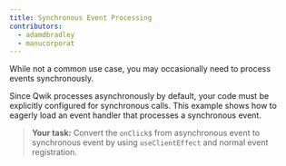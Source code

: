 ```yaml
---
title: Synchronous Event Processing
contributors:
  - adamdbradley
  - manucorporat
---
```


While not a common use case, you may occasionally need to process events synchronously.

Since Qwik processes asynchronously by default, your code must be explicitly configured for synchronous calls. This example shows how to eagerly load an event handler that processes a synchronous event.

> **Your task:** Convert the `onClick$` from asynchronous event to synchronous event by using `useClientEffect` and normal event registration.
